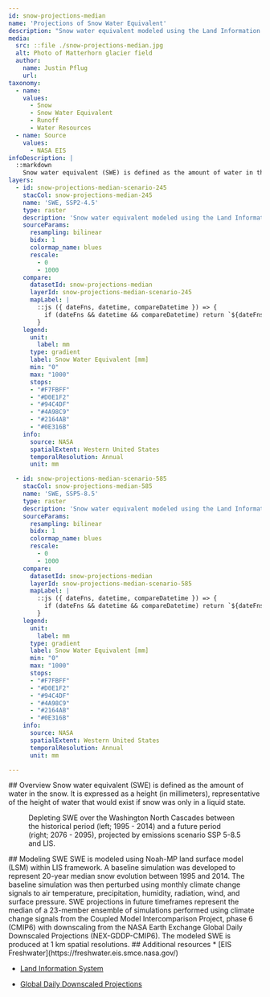 ```yaml
---
id: snow-projections-median
name: 'Projections of Snow Water Equivalent'
description: "Snow water equivalent modeled using the Land Information System framework and CMIP6 projections"
media:
  src: ::file ./snow-projections-median.jpg
  alt: Photo of Matterhorn glacier field 
  author:
    name: Justin Pflug
    url: 
taxonomy:
  - name:
    values:
      - Snow
      - Snow Water Equivalent
      - Runoff
      - Water Resources
  - name: Source
    values:
      - NASA EIS
infoDescription: |
  ::markdown
    Snow water equivalent (SWE) is defined as the amount of water in the snow. It is expressed as a height (in millimeters), representative of the height of water that would exist if snow was only in a liquid state.
layers:
  - id: snow-projections-median-scenario-245
    stacCol: snow-projections-median-245
    name: 'SWE, SSP2-4.5'
    type: raster
    description: 'Snow water equivalent modeled using the Land Information System framework and CMIP6 SSP2-4.5 scenario projections'
    sourceParams:
      resampling: bilinear
      bidx: 1
      colormap_name: blues
      rescale:
        - 0
        - 1000
    compare:
      datasetId: snow-projections-median
      layerId: snow-projections-median-scenario-245
      mapLabel: |
        ::js ({ dateFns, datetime, compareDatetime }) => {
          if (dateFns && datetime && compareDatetime) return `${dateFns.format(datetime, 'DD LLL yyyy')}`;        
        }
    legend:
      unit:
        label: mm
      type: gradient
      label: Snow Water Equivalent [mm]
      min: "0"
      max: "1000"
      stops:
      - "#F7FBFF"
      - "#D0E1F2"
      - "#94C4DF"
      - "#4A98C9"
      - "#2164AB"
      - "#0E316B"
    info:
      source: NASA
      spatialExtent: Western United States
      temporalResolution: Annual 
      unit: mm

  - id: snow-projections-median-scenario-585
    stacCol: snow-projections-median-585
    name: 'SWE, SSP5-8.5'
    type: raster
    description: 'Snow water equivalent modeled using the Land Information System framework and CMIP6 SSP5-8.5 scenario projections'
    sourceParams:
      resampling: bilinear
      bidx: 1
      colormap_name: blues
      rescale:
        - 0
        - 1000
    compare:
      datasetId: snow-projections-median
      layerId: snow-projections-median-scenario-585
      mapLabel: |
        ::js ({ dateFns, datetime, compareDatetime }) => {
          if (dateFns && datetime && compareDatetime) return `${dateFns.format(datetime, 'DD LLL yyyy')}`;        
        }
    legend:
      unit:
        label: mm
      type: gradient
      label: Snow Water Equivalent [mm]
      min: "0"
      max: "1000"
      stops:
      - "#F7FBFF"
      - "#D0E1F2"
      - "#94C4DF"
      - "#4A98C9"
      - "#2164AB"
      - "#0E316B"
    info:
      source: NASA
      spatialExtent: Western United States
      temporalResolution: Annual 
      unit: mm

---
```

<Block type='full'>
<Prose>
## Overview
Snow water equivalent (SWE) is defined as the amount of water in the snow. It is expressed as a height (in millimeters), representative of the height of water that would exist if snow was only in a liquid state.
</Prose>
  <Figure>
  <Map
    datasetId='snow-projections-median'
    layerId='snow-projections-median-scenario-585'
    dateTime='2017-04-01'
    zoom={4}
    center={[-119.7,48.5]}
    compareDateTime='2077-04-01'
  />
  <Caption
    attrAuthor='NASA'
    attrUrl='https://nasa.gov/'
  >
  Depleting SWE over the Washington North Cascades between the historical period (left; 1995 - 2014) and a future period (right; 2076 - 2095), projected by emissions scenario SSP 5-8.5 and LIS.
</Caption>
  </Figure>

</Block>


<Block>
<Prose>
## Modeling SWE
SWE is modeled using Noah-MP land surface model (LSM) within LIS framework. A baseline simulation was developed to represent 20-year median snow evolution between 1995 and 2014. The baseline simulation was then perturbed using monthly climate change signals to air temperature, precipitation, humidity, radiation, wind, and surface pressure. SWE projections in future timeframes represent the median of a 23-member ensemble of simulations performed using climate change signals from the Coupled Model Intercomparison Project, phase 6 (CMIP6) with downscaling from the NASA Earth Exchange Global Daily Downscaled Projections (NEX-GDDP-CMIP6). The modeled SWE is produced at 1 km spatial resolutions. 
</Prose>
</Block>

<Block>
<Prose>
## Additional resources
* [EIS Freshwater](https://freshwater.eis.smce.nasa.gov/)

* [Land Information System](https://lis.gsfc.nasa.gov/)

* [Global Daily Downscaled Projections](https://www.nasa.gov/nex/gddp)
</Prose>
</Block>
